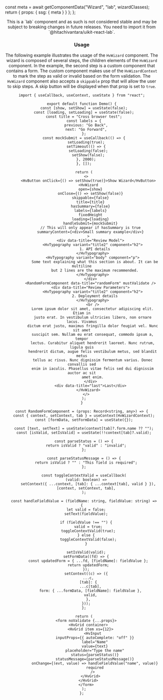 


  const meta = await getComponentData("Wizard", "lab", wizardClasses);
  return { props: { ssg: { meta } } };
};

<Header />

<Callout type="info">
  This is a `lab` component and as such is not considered stable and may be
  subject to breaking changes in future releases. You need to import it from
  `@hitachivantara/uikit-react-lab`.
</Callout>
<br />

### Usage

The following example illustrates the usage of the `HvWizard` component. The wizard is composed of several steps, the children elements of the `HvWizard` component.
In the example, the second step is a custom component that contains a form. The custom component makes use of the `HvWizardContext` to mark the step
as valid or invalid based on the form validation.
The `HvWizard` component also accepts a `skippable` prop that will allow the user to skip steps. A skip button will be displayed when that prop is set to `true`.

```tsx live
import { useCallback, useContext, useState } from "react";

export default function Demo() {
  const [show, setShow] = useState(false);
  const [loading, setLoading] = useState(false);
  const title = "Cross browser test";
  const labels = {
    previous: "Go Back",
    next: "Go Forward",
  };
  const mockSubmit = useCallback(() => {
    setLoading(true);
    setTimeout(() => {
      setLoading(false);
      setShow(false);
    }, 2000);
  }, []);

  return (
    <>
      <HvButton onClick={() => setShow(true)}>Show Wizard</HvButton>
      <HvWizard
        open={show}
        onClose={() => setShow(false)}
        skippable={false}
        title={title}
        hasSummary={false}
        labels={labels}
        fixedHeight
        loading={loading}
        handleSubmit={mockSubmit}
        // This will only appear if hasSummary is true
        summaryContent={<div>Small summary example</div>}
      >
        <div data-title="Review Model">
          <HvTypography variant="title2" component="h2">
            1. API details
          </HvTypography>
          <HvTypography variant="body" component="p">
            Some text explaining what this section is about. It can be multiline
            but 2 lines are the maximum recommended.
          </HvTypography>
        </div>
        <RandomFormComponent data-title="randomForm" mustValidate />
        <div data-title="Review Parameters">
          <HvTypography variant="title2" component="h2">
            2. Deployment details
          </HvTypography>
          <br />
          Lorem ipsum dolor sit amet, consectetur adipiscing elit. Etiam in
          justo erat. In vestibulum ultricies libero, non ornare lacus. Vivamus
          dictum erat justo, maximus fringilla dolor feugiat vel. Nunc sit amet
          suscipit sem. Nullam eu erat consequat, commodo ipsum a, tempor
          lectus. Curabitur aliquet hendrerit laoreet. Nunc rutrum, ligula quis
          hendrerit dictum, augue felis vestibulum metus, sed blandit metus
          tellus ac risus. Nunc dignissim fermentum varius. Donec convallis sed
          enim in iaculis. Phasellus vitae felis sed dui dignissim auctor ac sit
          amet enim.
        </div>
        <div data-title="last">Last</div>
      </HvWizard>
    </>
  );
}

const RandomFormComponent = (props: Record<string, any>) => {
  const { context, setContext, tab } = useContext(HvWizardContext);
  const [formData, setFormData] = useState({});

  const [text, setText] = useState(context[tab]?.form.name ?? "");
  const [isValid, setIsValid] = useState(!!context[tab]?.valid);

  const parseStatus = () => {
    return isValid ? "valid" : "invalid";
  };

  const parseStatusMessage = () => {
    return isValid ? "" : "This field is required";
  };

  const toggleContextValid = useCallback(
    (valid: boolean) =>
      setContext({ ...context, [tab]: { ...context[tab], valid } }),
    [context, setContext, tab],
  );

  const handleFieldValue = (fieldName: string, fieldValue: string) => {
    let valid = false;
    setText(fieldValue);

    if (fieldValue !== "") {
      valid = true;
      toggleContextValid(true);
    } else {
      toggleContextValid(false);
    }

    setIsValid(valid);
    setFormData((fd) => {
      const updatedForm = { ...fd, [fieldName]: fieldValue };
      return updatedForm;
    });
    setContext((c) => ({
      ...c,
      [tab]: {
        ...c[tab],
        form: { ...formData, [fieldName]: fieldValue },
        valid,
      },
    }));
  };

  return (
    <form noValidate {...props}>
      <HvGrid container>
        <HvGrid item xs={12}>
          <HvInput
            inputProps={{ autoComplete: "off" }}
            label="Name"
            value={text}
            placeholder="Type the name"
            status={parseStatus()}
            statusMessage={parseStatusMessage()}
            onChange={(evt, value) => handleFieldValue("name", value)}
            required
          />
        </HvGrid>
      </HvGrid>
    </form>
  );
};
```

